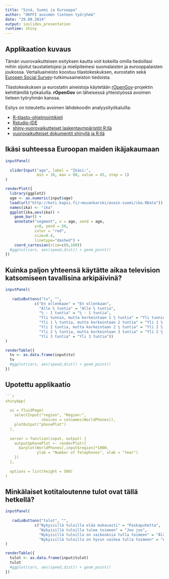```yaml
---
title: "Sinä, Suomi ja Eurooppa"
author: "OKFFI avoimen tieteen työryhmä"
date: "29.08.2014"
output: ioslides_presentation
runtime: shiny
---
```


## Applikaation kuvaus

Tämän vuorovaikutteisen esityksen kautta voit kokeilla omilla tiedoillasi mihin sijoitut taustatietojesi ja mielipiteinesi suomalaisten ja eurooppalaisten joukossa. Vertailuaineisto koostuu tilastokeskuksen, eurostatin sekä [Europen Social Survey]()-tutkimusaineiston tiedoista.

Tilastokeskuksen ja eurostatin aineistoja käytetään [rOpenGov]()-projektin kehittämillä työkaluilla. **rOpenGov** on läheisessä yhteistyössä avoimen tieteen työryhmän kanssa.

Esitys on toteutettu avoimen lähdekoodin analyysityökaluilla:

- [R-tilasto-ohjelmointikieli]()
- [Rstudio-IDE]()
- [shiny-vuorovaikutteiset laskentaympäristöt R:llä]()
- [vuorovaikutteiset dokumentit shinyllä ja R:llä](http://rmarkdown.rstudio.com/authoring_shiny.html)

## Ikäsi suhteessa Euroopan maiden ikäjakaumaan

```r
inputPanel(
    
  sliderInput("age", label = "Ikäsi:",
              min = 10, max = 90, value = 45, step = 1)
)

renderPlot({
  library(ggplot2)
  age <- as.numeric(input$age)
  load(url("http://koti.kapsi.fi/~muuankarski/avoin-suomi/ika.RData"))
  names(ika) <- "ika"
  ggplot(ika,aes(ika)) + 
    geom_bar() +
    annotate("segment", x = age, xend = age,
             y=0, yend = 50,
             color = "red",
             size=0.4,
             linetype="dashed") +
    coord_cartesian(xlim=c(0,100))
  #ggplot(cars, aes(speed,dist)) + geom_point()
})
```


##  Kuinka paljon yhteensä käytätte aikaa television katsomiseen tavallisina arkipäivinä?


```r
inputPanel(
    
   radioButtons("tv", "",
             c("En ollenkaan" = "En ollenkaan",
               "Alle ½ tuntia" = "Alle ½ tuntia",
               "½ - 1 tuntia" = "½ - 1 tuntia",
               "Yli tunnin, mutta korkeintaan 1 ½ tuntia" = "Yli tunnin, mutta korkeintaan 1 ½ tuntia",
               "Yli 1 ½ tuntia, mutta korkeintaan 2 tuntia" = "Yli 1 ½ tuntia, mutta korkeintaan 2 tuntia",
               "Yli 2 tuntia, mutta korkeintaan 2 ½ tuntia" = "Yli 2 ½ tuntia, mutta korkeintaan 3 tuntia",
               "Yli 2 ½ tuntia, mutta korkeintaan 3 tuntia" = "Yli 2 ½ tuntia, mutta korkeintaan 3 tuntia",
               "Yli 3 tuntia" = "Yli 3 tuntia"))
)

renderTable({
  tv <- as.data.frame(input$tv)
  tv
  #ggplot(cars, aes(speed,dist)) + geom_point()
})
```


## Upotettu applikaatio

```r
```r
shinyApp(
  
  ui = fluidPage(
    selectInput("region", "Region:", 
                choices = colnames(WorldPhones)),
    plotOutput("phonePlot")
  ),
  
  server = function(input, output) {
    output$phonePlot <- renderPlot({
      barplot(WorldPhones[,input$region]*1000, 
              ylab = "Number of Telephones", xlab = "Year")
    })
  },
  
  options = list(height = 500)
)
```

## Minkälaiset kotitaloutenne tulot ovat tällä hetkellä?

```r
inputPanel(
    
   radioButtons("tulot", "",
             c("Nykyisillä tuloilla elää mukavasti" = "Paskapuhetta",
               "Nykyisillä tuloilla tulee toimeen" = "Joo joo",
               "Nykyisillä tuloilla on vaikeuksia tulla toimeen" = "Älä höpötä",
               "Nykyisillä tuloilla on hyvin vaikea tulla toimeen" = "Afrikassa lapset kuolee nälkään"))
)

renderTable({
  tulot <- as.data.frame(input$tulot)
  tulot
  #ggplot(cars, aes(speed,dist)) + geom_point()
})
```



